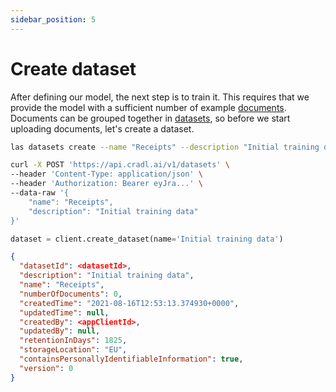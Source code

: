 ```yaml
---
sidebar_position: 5
---
```



# Create dataset

After defining our model, the next step is to train it. This requires that we provide the model with a sufficient number of example [documents](../concepts/documents.mdx). Documents can be grouped together in [datasets](../concepts/datasets.mdx), so before we start uploading documents, let's create a dataset.

<Tabs groupId="programming-language">
<TabItem value="cli" label="CLI" default>

```bash
las datasets create --name "Receipts" --description "Initial training data"
```

</TabItem>
<TabItem value="curl" label="cURL">

```bash
curl -X POST 'https://api.cradl.ai/v1/datasets' \
--header 'Content-Type: application/json' \
--header 'Authorization: Bearer eyJra...' \
--data-raw '{
    "name": "Receipts",
    "description": "Initial training data"
}'
```

</TabItem>
<TabItem value="python" label="Python">

```python
dataset = client.create_dataset(name='Initial training data')
```

</TabItem>
</Tabs>

```json
{
  "datasetId": <datasetId>,
  "description": "Initial training data",
  "name": "Receipts",
  "numberOfDocuments": 0,
  "createdTime": "2021-08-16T12:53:13.374930+0000",
  "updatedTime": null,
  "createdBy": <appClientId>,
  "updatedBy": null,
  "retentionInDays": 1825,
  "storageLocation": "EU",
  "containsPersonallyIdentifiableInformation": true,
  "version": 0
}
```
